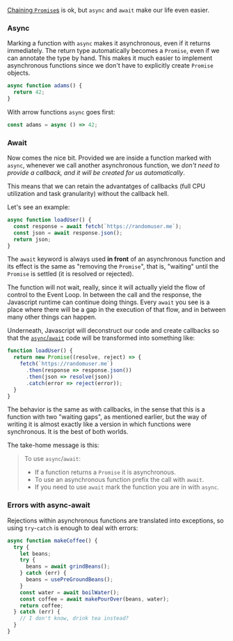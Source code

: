 
[Chaining `Promise`s](https://javascript.info/promise-chaining) is ok, but `async` and `await` make our life even easier.

### Async

Marking a function with `async` makes it asynchronous, even if it returns immediately. The return type automatically becomes a `Promise`, even if we can annotate the type by hand. This makes it much easier to implement asynchronous functions since we don't have to explicitly create `Promise` objects.

```typescript
async function adams() {
  return 42;
}
```

With arrow functions `async` goes first:
```typescript
const adams = async () => 42;
```

### Await 

Now comes the nice bit. Provided we are inside a function marked with `async`, whenever we call another asynchronous function, we _don't need to provide a callback, and it will be created for us automatically_.

This means that we can retain the advantatges of callbacks (full CPU utilization and task granularity) without the callback hell.

Let's see an example:

```typescript
async function loadUser() {
  const response = await fetch(`https://randomuser.me`);
  const json = await response.json();
  return json;
}
```

The `await` keyword is always used **in front** of an asynchronous function and its effect is the same as "removing the `Promise`", that is, "waiting" until the `Promise` is settled (it is resolved or rejected). 

The function will not wait, really, since it will actually yield the flow of control to the Event Loop. In between the call and the response, the Javascript runtime can continue doing things. Every `await` you see is a place where there will be a gap in the execution of that flow, and in between many other things can happen.

Underneath, Javascript will deconstruct our code and create callbacks so that the [`async`/`await`](https://javascript.info/async-await) code will be transformed into something like:

```typescript
function loadUser() {
  return new Promise((resolve, reject) => {
    fetch(`https://randomuser.me`)
      .then(response => response.json())
      .then(json => resolve(json))
      .catch(error => reject(error));
  }
}
```

The behavior is the same as with callbacks, in the sense that this is a function with two "waiting gaps", as mentioned earlier, but the way of writing it is almost exactly like a version in which functions were synchronous. It is the best of both worlds.

The take-home message is this:

> To use `async`/`await`:
> - If a function returns a `Promise` it is asynchronous.
> - To use an asynchronous function prefix the call with `await`.
> - If you need to use `await` mark the function you are in with `async`.

### Errors with async-await

Rejections within asynchronous functions are translated into exceptions, so using `try`-`catch` is enough to deal with errors:

```typescript
async function makeCoffee() {
  try {
    let beans;
    try {
      beans = await grindBeans();
    } catch (err) {
      beans = usePreGroundBeans();
    }
    const water = await boilWater();
    const coffee = await makePourOver(beans, water);
    return coffee;
  } catch (err) {
    // I don't know, drink tea instead?
  }
}
```
